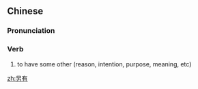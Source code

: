 ==Chinese==
{{zh-forms}}

===Pronunciation===
{{zh-pron
|m=lìngyǒu
|cat=v
}}

===Verb===
{{zh-verb}}

# to have some other (reason, intention, purpose, meaning, etc)
#: {{zh-x|一 個 另有 用意 的 問題|a loaded question}}

[[zh:另有]]